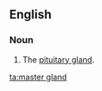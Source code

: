 ==English==

===Noun===
{{en-noun|head=[[master]] [[gland]]}}

# {{informal|biology}} The [[pituitary gland]].

[[ta:master gland]]